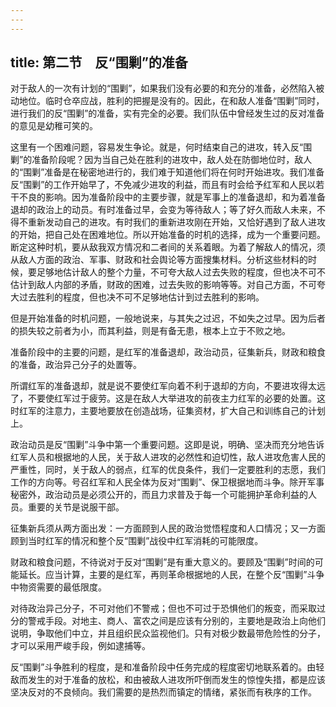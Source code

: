 ```yaml
---
---
---
```

title: 第二节　反“围剿”的准备
---




对于敌人的一次有计划的“围剿”，如果我们没有必要的和充分的准备，必然陷入被动地位。临时仓卒应战，胜利的把握是没有的。因此，在和敌人准备“围剿”同时，进行我们的反“围剿”的准备，实有完全的必要。我们队伍中曾经发生过的反对准备的意见是幼稚可笑的。

这里有一个困难问题，容易发生争论。就是，何时结束自己的进攻，转入反“围剿”的准备阶段呢？因为当自己处在胜利的进攻中，敌人处在防御地位时，敌人的“围剿”准备是在秘密地进行的，我们难于知道他们将在何时开始进攻。我们准备反“围剿”的工作开始早了，不免减少进攻的利益，而且有时会给予红军和人民以若干不良的影响。因为准备阶段中的主要步骤，就是军事上的准备退却，和为着准备退却的政治上的动员。有时准备过早，会变为等待敌人；等了好久而敌人未来，不得不重新发动自己的进攻。有时我们的重新进攻刚在开始，又恰好遇到了敌人进攻的开始，把自己处在困难地位。所以开始准备的时机的选择，成为一个重要问题。断定这种时机，要从敌我双方情况和二者间的关系着眼。为着了解敌人的情况，须从敌人方面的政治、军事、财政和社会舆论等方面搜集材料。分析这些材料的时候，要足够地估计敌人的整个力量，不可夸大敌人过去失败的程度，但也决不可不估计到敌人内部的矛盾，财政的困难，过去失败的影响等等。对自己方面，不可夸大过去胜利的程度，但也决不可不足够地估计到过去胜利的影响。

但是开始准备的时机问题，一般地说来，与其失之过迟，不如失之过早。因为后者的损失较之前者为小，而其利益，则是有备无患，根本上立于不败之地。

准备阶段中的主要的问题，是红军的准备退却，政治动员，征集新兵，财政和粮食的准备，政治异己分子的处置等。

所谓红军的准备退却，就是说不要使红军向着不利于退却的方向，不要进攻得太远了，不要使红军过于疲劳。这是在敌人大举进攻的前夜主力红军的必要的处置。这时红军的注意力，主要地要放在创造战场，征集资材，扩大自己和训练自己的计划上。



政治动员是反“围剿”斗争中第一个重要问题。这即是说，明确、坚决而充分地告诉红军人员和根据地的人民，关于敌人进攻的必然性和迫切性，敌人进攻危害人民的严重性，同时，关于敌人的弱点，红军的优良条件，我们一定要胜利的志愿，我们工作的方向等。号召红军和人民全体为反对“围剿”、保卫根据地而斗争。除开军事秘密外，政治动员是必须公开的，而且力求普及于每一个可能拥护革命利益的人员。重要的关节是说服干部。

征集新兵须从两方面出发：一方面顾到人民的政治觉悟程度和人口情况；又一方面顾到当时红军的情况和整个反“围剿”战役中红军消耗的可能限度。

财政和粮食问题，不待说对于反对“围剿”是有重大意义的。要顾及“围剿”时间的可能延长。应当计算，主要的是红军，再则革命根据地的人民，在整个反“围剿”斗争中物资需要的最低限度。

对待政治异己分子，不可对他们不警戒；但也不可过于恐惧他们的叛变，而采取过分的警戒手段。对地主、商人、富农之间是应该有分别的，主要地是政治上向他们说明，争取他们中立，并且组织民众监视他们。只有对极少数最带危险性的分子，才可以采用严峻手段，例如逮捕等。

反“围剿”斗争胜利的程度，是和准备阶段中任务完成的程度密切地联系着的。由轻敌而发生的对于准备的放松，和由被敌人进攻所吓倒而发生的惊惶失措，都是应该坚决反对的不良倾向。我们需要的是热烈而镇定的情绪，紧张而有秩序的工作。